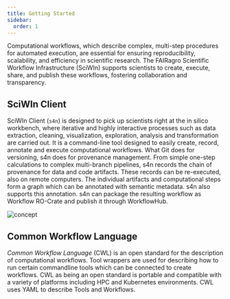 ```yaml
--- 
title: Getting Started
sidebar:
  order: 1
---
```


Computational workflows, which describe complex, multi-step procedures for automated execution, are essential for ensuring reproducibility, scalability, and efficiency in scientific research. The FAIRagro Scientific Workflow Infrastructure (SciWIn) supports scientists to create, execute, share, and publish these workflows, fostering collaboration and transparency.

## SciWIn Client
SciWIn Client (`s4n`) is designed to pick up scientists right at the in silico workbench, where iterative and highly interactive processes such as data extraction, cleaning, visualization, exploration, analysis and transformation are carried out. It is a command-line tool designed to easily create, record, annotate and execute computational workflows. What Git does for versioning, s4n does for provenance management. From simple one-step calculations to complex multi-branch pipelines, s4n records the chain of provenance for data and code artifacts. These records can be re-executed, also on remote computers. The individual artifacts and computational steps form a graph which can be annotated with semantic metadata. s4n also supports this annotation. s4n can package the resulting workflow as Workflow RO-Crate and publish it through WorkflowHub.

![concept](../../../assets/concept_diagram.svg)

## Common Workflow Language
*Common Workflow Language* (CWL) is an open standard for the description of computational workflows. Tool wrappers are used for describing how to run certain commandline tools which can be connected to create workflows. 
CWL as being an open standard is portable and compatible with a variety of platforms including HPC and Kubernetes environments. CWL uses YAML to describe Tools and Workflows.
